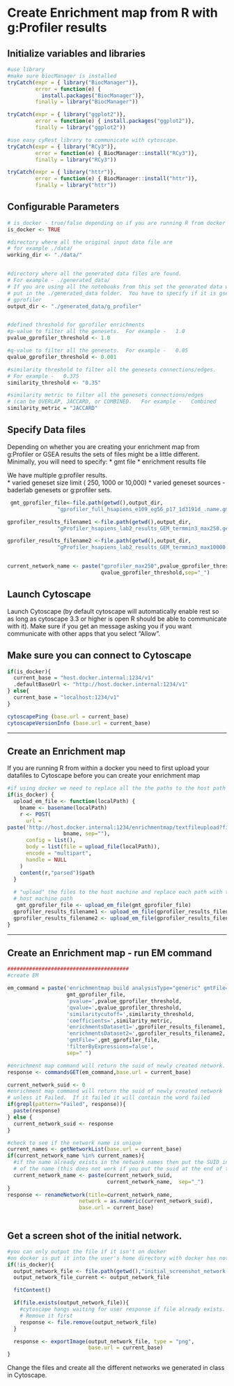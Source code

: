 # Create Enrichment map from R with g:Profiler results

## Initialize variables and libraries

```r
#use library
#make sure biocManager is installed
tryCatch(expr = { library("BiocManager")}, 
         error = function(e) { 
           install.packages("BiocManager")}, 
         finally = library("BiocManager"))

tryCatch(expr = { library("ggplot2")}, 
         error = function(e) { install.packages("ggplot2")}, 
         finally = library("ggplot2"))

#use easy cyRest library to communicate with cytoscape.
tryCatch(expr = { library("RCy3")}, 
         error = function(e) { BiocManager::install("RCy3")}, 
         finally = library("RCy3"))

tryCatch(expr = { library("httr")}, 
         error = function(e) { BiocManager::install("httr")}, 
         finally = library("httr"))
```

## Configurable Parameters

```r

# is_docker - true/false depending on if you are running R from docker
is_docker <- TRUE

#directory where all the original input data file are
# for example ./data/
working_dir <- "./data/"


#directory where all the generated data files are found.
# For example - ./generated_data/
# If you are using all the notebooks from this set the generated data will be
# put in the ./generated_data folder.  You have to specify if it is gsea or 
# gprofiler
output_dir <- "./generated_data/g_profiler"


#defined threshold for gprofiler enrichments 
#p-value to filter all the genesets.  For example -   1.0
pvalue_gprofiler_threshold <- 1.0

#q-value to filter all the genesets.  For example -   0.05
qvalue_gprofiler_threshold <- 0.001

#similarity threshold to filter all the genesets connections/edges.  
# For example -   0.375
similarity_threshold <- "0.35"

#similarity metric to filter all the genesets connections/edges 
# (can be OVERLAP, JACCARD, or COMBINED.   For example -   Combined
similarity_metric = "JACCARD"

```

## Specify Data files
Depending on whether you are creating your enrichment map from g:Profiler or GSEA results the sets of files might be a little different.  Minimally, you will need to specify:
  * gmt file
  * enrichment results file

We have multiple g:profiler results.  
  * varied geneset size limit ( 250, 1000 or 10,000)
  * varied geneset sources - baderlab genesets or g:profiler sets.

```r

 gmt_gprofiler_file<-file.path(getwd(),output_dir,
                "gprofiler_full_hsapiens_e109_eg56_p17_1d3191d_.name.gmt")

gprofiler_results_filename1 <-file.path(getwd(),output_dir,
                "gProfiler_hsapiens_lab2_results_GEM_termmin3_max250.gem.txt")

gprofiler_results_filename2 <-file.path(getwd(),output_dir,
                "gProfiler_hsapiens_lab2_results_GEM_termmin3_max10000.gem.txt")


current_network_name <- paste("gprofiler_max250",pvalue_gprofiler_threshold,
                              qvalue_gprofiler_threshold,sep="_")

```


## Launch Cytoscape

Launch Cytoscape (by default cytoscape will automatically enable rest so as long as cytoscape 3.3 or higher is open R should be able to communicate with it).  Make sure if you get an message asking you if you want communicate with other apps that you select "Allow".  

## Make sure you can connect to Cytoscape
```r
if(is_docker){
  current_base = "host.docker.internal:1234/v1"
  .defaultBaseUrl <- "http://host.docker.internal:1234/v1"
} else{
  current_base = "localhost:1234/v1"
}

cytoscapePing (base.url = current_base)
cytoscapeVersionInfo (base.url = current_base)
```
***
## Create an Enrichment map

If you are running R from within a docker you need to first upload your datafiles to Cytoscape before you can create your enrichment map

```r

#if using docker we need to replace all the the paths to the host path
if(is_docker) {
  upload_em_file <- function(localPath) {
    bname <- basename(localPath)
    r <- POST(
      url = 
paste('http://host.docker.internal:1234/enrichmentmap/textfileupload?fileName=', 
                  bname, sep=""),
      config = list(),
      body = list(file = upload_file(localPath)),
      encode = "multipart",
      handle = NULL
    )
    content(r,"parsed")$path
  }
  
  # "upload" the files to the host machine and replace each path with the 
  # host machine path
   gmt_gprofiler_file <- upload_em_file(gmt_gprofiler_file)
  gprofiler_results_filename1 <- upload_em_file(gprofiler_results_filename1)
  gprofiler_results_filename2 <- upload_em_file(gprofiler_results_filename2)
}
```
***
## Create an Enrichment map - run EM command
```r

#######################################
#create EM

em_command = paste('enrichmentmap build analysisType="generic" gmtFile=',
                   gmt_gprofiler_file,
                   'pvalue=',pvalue_gprofiler_threshold, 
                   'qvalue=',qvalue_gprofiler_threshold,
                   'similaritycutoff=',similarity_threshold,
                   'coefficients=',similarity_metric,
                   'enrichmentsDataset1=',gprofiler_results_filename1, 
                   'enrichmentsDataset2=',gprofiler_results_filename2,
                   'gmtFile=',gmt_gprofiler_file,
                   'filterByExpressions=false',
                   sep=" ")

#enrichment map command will return the suid of newly created network.
response <- commandsGET(em_command,base.url = current_base)

current_network_suid <- 0
#enrichment map command will return the suid of newly created network 
# unless it Failed.  If it failed it will contain the word failed
if(grepl(pattern="Failed", response)){
  paste(response)
} else {
  current_network_suid <- response
}

#check to see if the network name is unique
current_names <- getNetworkList(base.url = current_base)
if(current_network_name %in% current_names){
  #if the name already exists in the network names then put the SUID in front
  # of the name (this does not work if you put the suid at the end of the name)
  current_network_name <- paste(current_network_suid,
                                current_network_name,  sep="_")
}
response <- renameNetwork(title=current_network_name, 
                       network = as.numeric(current_network_suid),
                       base.url = current_base)



```

## Get a screen shot of the initial network.
```r

#you can only output the file if it isn't on docker
#on docker is put it into the user's home directory with docker has not access to
if(!is_docker){
  output_network_file <- file.path(getwd(),"initial_screenshot_network.png")
  output_network_file_current <- output_network_file

  fitContent()

  if(file.exists(output_network_file)){
    #cytoscape hangs waiting for user response if file already exists.  
    # Remove it first
    response <- file.remove(output_network_file)
  } 

  response <- exportImage(output_network_file, type = "png",
                          base.url = current_base)
}

```


Change the files and create all the different networks we generated in class in Cytoscape.  

